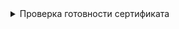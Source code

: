 
<details className="custom-blue-block">
  <summary>Проверка готовности сертификата</summary>
  :::warning Обратите ВНИМАНИЕ!

  Данный раздел зависит от следующих разделов:
  - [SSL Certificate Check](/docs/tech-docs/kubernetes/certificates/examinationOpensslComponent.mdx).
  :::

  <CodeBlock language="bash">
    {dedent`
      ${CUSTOM_VALUE.kubernetesBaseFolderPath.value}/openssl/cert-report.sh ${CERTIFICATES.kubeletServer.crtPath}
    `}
  </CodeBlock>

  :::note Вывод команды
  <CodeBlock language="bash">
    {dedent`
      CERTIFICATE                EXPIRES                  RESIDUAL TIME   CERTIFICATE AUTHORITY   EXTERNALLY MANAGED
      kubelet-server-current     Oct 22, 2025 22:06 UTC   364d            kubernetes                      no
    `}
  </CodeBlock>
  :::

</details>
